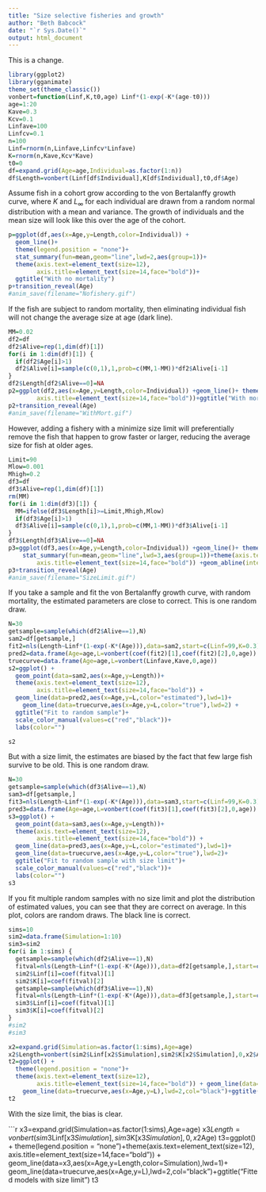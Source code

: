 ```yaml
---
title: "Size selective fisheries and growth"
author: "Beth Babcock"
date: "`r Sys.Date()`"
output: html_document
---
```


This is a change.

```r
library(ggplot2)
library(gganimate)
theme_set(theme_classic())
vonbert=function(Linf,K,t0,age) Linf*(1-exp(-K*(age-t0)))
age=1:20
Kave=0.3
Kcv=0.1
Linfave=100
Linfcv=0.1
n=100
Linf=rnorm(n,Linfave,Linfcv*Linfave)
K=rnorm(n,Kave,Kcv*Kave)
t0=0
df=expand.grid(Age=age,Individual=as.factor(1:n))
df$Length=vonbert(Linf[df$Individual],K[df$Individual],t0,df$Age)
```

Assume fish in a cohort grow according to the von Bertalanffy growth curve, where $K$ and $L_\infty$ for each individual are drawn from a random normal distribution with a mean and variance. The growth of individuals and the mean size will look like this over the age of the cohort.

```r
p=ggplot(df,aes(x=Age,y=Length,color=Individual)) +
  geom_line()+ 
  theme(legend.position = "none")+
  stat_summary(fun=mean,geom="line",lwd=2,aes(group=1))+
  theme(axis.text=element_text(size=12),
        axis.title=element_text(size=14,face="bold"))+
  ggtitle("With no mortality")
p+transition_reveal(Age)
#anim_save(filename="Nofishery.gif")
```

If the fish are subject to random mortality, then eliminating individual fish will not change the average size at age (dark line).

```r
MM=0.02
df2=df
df2$Alive=rep(1,dim(df)[1])
for(i in 1:dim(df)[1]) {
  if(df2$Age[i]>1)
  df2$Alive[i]=sample(c(0,1),1,prob=c(MM,1-MM))*df2$Alive[i-1]
}
df2$Length[df2$Alive==0]=NA  
p2=ggplot(df2,aes(x=Age,y=Length,color=Individual)) +geom_line()+ theme(legend.position = "none")+stat_summary(fun=mean,geom="line",lwd=3,aes(group=1))+theme(axis.text=element_text(size=12),
        axis.title=element_text(size=14,face="bold"))+ggtitle("With mortality") 
p2+transition_reveal(Age)
#anim_save(filename="WithMort.gif")
```


However, adding a fishery with a minimize size limit will preferentially remove the fish that happen to grow faster or larger, reducing the average size for fish at older ages. 


```r
Limit=90
Mlow=0.001
Mhigh=0.2
df3=df
df3$Alive=rep(1,dim(df)[1])
rm(MM)
for(i in 1:dim(df3)[1]) {
  MM=ifelse(df3$Length[i]>=Limit,Mhigh,Mlow)  
  if(df3$Age[i]>1)
  df3$Alive[i]=sample(c(0,1),1,prob=c(MM,1-MM))*df3$Alive[i-1]
}
df3$Length[df3$Alive==0]=NA  
p3=ggplot(df3,aes(x=Age,y=Length,color=Individual)) +geom_line()+ theme(legend.position = "none")+
    stat_summary(fun=mean,geom="line",lwd=3,aes(group=1))+theme(axis.text=element_text(size=12),
        axis.title=element_text(size=14,face="bold")) +geom_abline(intercept=Limit,slope=0)+ggtitle("With size limit")
p3+transition_reveal(Age)
#anim_save(filename="SizeLimit.gif")
```

If you take a sample and fit the von Bertalanffy growth curve, with random mortality, the estimated parameters are close to correct. This is one random draw. 

```r
N=30
getsample=sample(which(df2$Alive==1),N)
sam2=df[getsample,]
fit2=nls(Length~Linf*(1-exp(-K*(Age))),data=sam2,start=c(Linf=99,K=0.3))
pred2=data.frame(Age=age,L=vonbert(coef(fit2)[1],coef(fit2)[2],0,age))
truecurve=data.frame(Age=age,L=vonbert(Linfave,Kave,0,age))
s2=ggplot() +
  geom_point(data=sam2,aes(x=Age,y=Length))+ 
  theme(axis.text=element_text(size=12),
        axis.title=element_text(size=14,face="bold")) + 
  geom_line(data=pred2,aes(x=Age,y=L,color="estimated"),lwd=1)+
    geom_line(data=truecurve,aes(x=Age,y=L,color="true"),lwd=2) +
  ggtitle("Fit to random sample")+
  scale_color_manual(values=c("red","black"))+
  labs(color="")

s2
```

But with a size limit, the estimates are biased by the fact that few large fish survive to be old. This is one random draw. 

```r
N=30
getsample=sample(which(df3$Alive==1),N)
sam3=df[getsample,]
fit3=nls(Length~Linf*(1-exp(-K*(Age))),data=sam3,start=c(Linf=99,K=0.3))
pred3=data.frame(Age=age,L=vonbert(coef(fit3)[1],coef(fit3)[2],0,age))
s3=ggplot() +
  geom_point(data=sam3,aes(x=Age,y=Length))+ 
  theme(axis.text=element_text(size=12),
        axis.title=element_text(size=14,face="bold")) + 
  geom_line(data=pred3,aes(x=Age,y=L,color="estimated"),lwd=1)+
  geom_line(data=truecurve,aes(x=Age,y=L,color="true"),lwd=2)+
  ggtitle("Fit to random sample with size limit")+
  scale_color_manual(values=c("red","black"))+
  labs(color="")
s3
```


If you fit multiple random samples with no size limit and plot the distribution of estimated values, you can see that they are correct on average. In this plot, colors are random draws. The black line is correct.  

```r
sims=10
sim2=data.frame(Simulation=1:10)
sim3=sim2
for(i in 1:sims) {
  getsample=sample(which(df2$Alive==1),N)
  fitval=nls(Length~Linf*(1-exp(-K*(Age))),data=df2[getsample,],start=c(Linf=99,K=0.3))
  sim2$Linf[i]=coef(fitval)[1]
  sim2$K[i]=coef(fitval)[2]
  getsample=sample(which(df3$Alive==1),N)
  fitval=nls(Length~Linf*(1-exp(-K*(Age))),data=df3[getsample,],start=c(Linf=99,K=0.3))
  sim3$Linf[i]=coef(fitval)[1]
  sim3$K[i]=coef(fitval)[2]
}
#sim2
#sim3

x2=expand.grid(Simulation=as.factor(1:sims),Age=age)
x2$Length=vonbert(sim2$Linf[x2$Simulation],sim2$K[x2$Simulation],0,x2$Age)
t2=ggplot() + 
  theme(legend.position = "none")+
  theme(axis.text=element_text(size=12),
        axis.title=element_text(size=14,face="bold")) + geom_line(data=x2,aes(x=Age,y=Length,color=Simulation),lwd=1)+
    geom_line(data=truecurve,aes(x=Age,y=L),lwd=2,col="black")+ggtitle("Fitted models without size limit")
t2
```

With the size limit, the bias is clear. 

```r
x3=expand.grid(Simulation=as.factor(1:sims),Age=age)
x3$Length=vonbert(sim3$Linf[x3$Simulation],sim3$K[x3$Simulation],0,x2$Age)
t3=ggplot() + theme(legend.position = "none")+theme(axis.text=element_text(size=12),
        axis.title=element_text(size=14,face="bold")) + geom_line(data=x3,aes(x=Age,y=Length,color=Simulation),lwd=1)+
    geom_line(data=truecurve,aes(x=Age,y=L),lwd=2,col="black")+ggtitle("Fitted models with size limit")
t3



